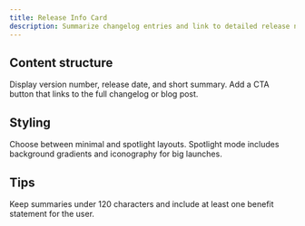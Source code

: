 ```yaml
---
title: Release Info Card
description: Summarize changelog entries and link to detailed release notes.
---
```


## Content structure

Display version number, release date, and short summary. Add a CTA button that links to the full changelog or blog post.

## Styling

Choose between minimal and spotlight layouts. Spotlight mode includes background gradients and iconography for big launches.

## Tips

Keep summaries under 120 characters and include at least one benefit statement for the user.

